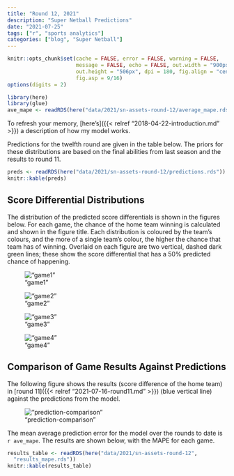 ```yaml
---
title: "Round 12, 2021"
description: "Super Netball Predictions"
date: "2021-07-25"
tags: ["r", "sports analytics"]
categories: ["blog", "Super Netball"]
---
```


<!-- Time-stamp: <2021-07-25 11:56:44 (sprazza)> -->

```r
knitr::opts_chunk$set(cache = FALSE, error = FALSE, warning = FALSE,
                      message = FALSE, echo = FALSE, out.width = "900px",
                      out.height = "506px", dpi = 180, fig.align = "center",
                      fig.asp = 9/16)
options(digits = 2)

```

```r
library(here)
library(glue)
ave_mape <- readRDS(here("data/2021/sn-assets-round-12/average_mape.rds"))

```

To refresh your memory, [here's]({{< relref "2018-04-22-introduction.md" >}}) a description of how my model works.

Predictions for the twelfth round are given in the table below. The priors for these distributions are based on the final abilities from last season and the results to round 11.

```r
preds <- readRDS(here("data/2021/sn-assets-round-12/predictions.rds"))
knitr::kable(preds)

```

## Score Differential Distributions

The distribution of the predicted score differentials is shown in the figures below. For each game, the chance of the home team winning is calculated and shown in the figure title. Each distribution is coloured by the team's colours, and the more of a single team's colour, the higher the chance that team has of winning. Overlaid on each figure are two vertical, dashed dark green lines; these show the score differential that has a 50% predicted chance of happening.

!["game1"](/sn-assets/2021/round12/game-1.png)

!["game2"](/sn-assets/2021/round12/game-2.png)

!["game3"](/sn-assets/2021/round12/game-3.png)

!["game4"](/sn-assets/2021/round12/game-4.png)

## Comparison of Game Results Against Predictions

The following figure shows the results (score difference of the home team) in [round 11]({{< relref "2021-07-16-round11.md" >}}) (blue vertical line) against the predictions from the model.

!["prediction-comparison"](/sn-assets/2021/round12/plot-grid-comparison.png)

The mean average prediction error for the model over the rounds to date is `r ave_mape`. The results are shown below, with the MAPE for each game.

```r
results_table <- readRDS(here("data/2021/sn-assets-round-12",
  "results_mape.rds"))
knitr::kable(results_table)

```
